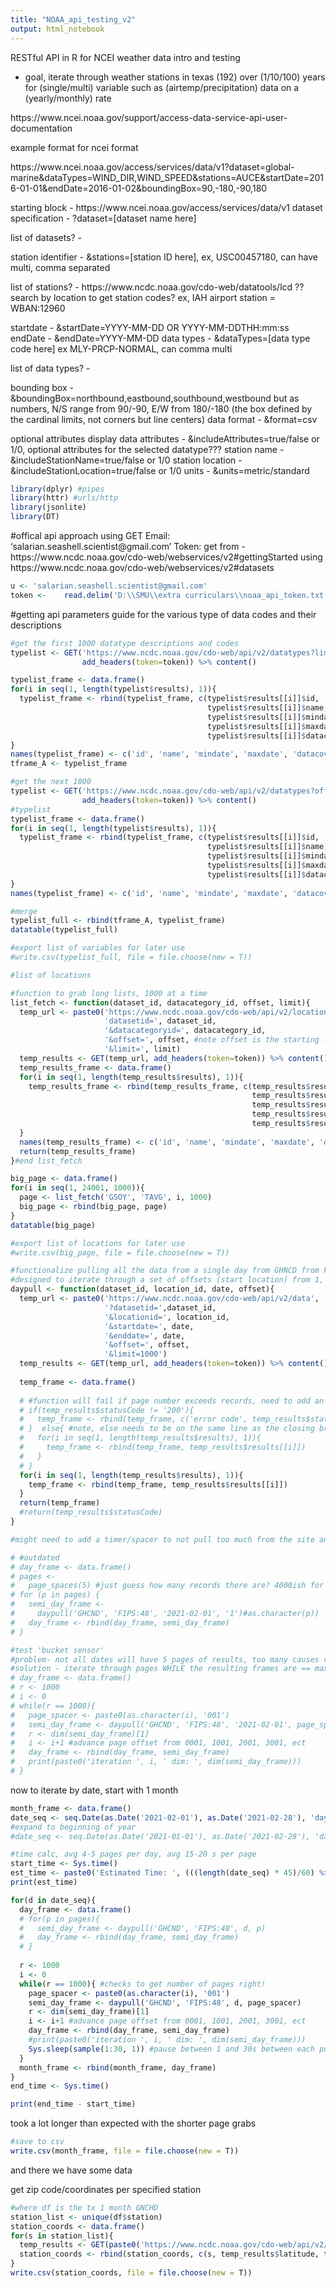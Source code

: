```yaml
---
title: "NOAA_api_testing_v2"
output: html_notebook
---
```


RESTful API in R for NCEI weather data intro and testing

* goal, iterate through weather stations in texas (192) over (1/10/100) years for (single/multi) variable such as (airtemp/precipitation) data on a (yearly/monthly) rate

https://www.ncei.noaa.gov/support/access-data-service-api-user-documentation

example format for ncei format

https://www.ncei.noaa.gov/access/services/data/v1?dataset=global-marine&dataTypes=WIND_DIR,WIND_SPEED&stations=AUCE&startDate=2016-01-01&endDate=2016-01-02&boundingBox=90,-180,-90,180

starting block - https://www.ncei.noaa.gov/access/services/data/v1
dataset specification - ?dataset=[dataset name here]

list of datasets? - 

station identifier - &stations=[station ID here], ex, USC00457180, can have multi, comma separated

list of stations? - https://www.ncdc.noaa.gov/cdo-web/datatools/lcd ?? search by location to get station codes? ex, IAH airport station = WBAN:12960

startdate - &startDate=YYYY-MM-DD OR YYYY-MM-DDTHH:mm:ss
endDate - &endDate=YYYY-MM-DD
data types - &dataTypes=[data type code here] ex MLY-PRCP-NORMAL, can comma multi

list of data types? - 

bounding box - &boundingBox=northbound,eastbound,southbound,westbound but as numbers, N/S range from 90/-90, E/W from 180/-180 (the box defined by the cardinal limits, not corners but line centers)
data format - &format=csv

optional attributes
display data attributes - &includeAttributes=true/false or 1/0, optional attributes for the selected datatype??? 
station name - &includeStationName=true/false or 1/0
station location - &includeStationLocation=true/false or 1/0
units - &units=metric/standard



```r
library(dplyr) #pipes
library(httr) #urls/http
library(jsonlite)
library(DT)
```

#offical api approach using GET
Email: 	'salarian.seashell.scientist@gmail.com'
Token: 	get from - https://www.ncdc.noaa.gov/cdo-web/webservices/v2#gettingStarted
using https://www.ncdc.noaa.gov/cdo-web/webservices/v2#datasets

```r
u <- 'salarian.seashell.scientist@gmail.com'
token <- 	read.delim('D:\\SMU\\extra curriculars\\noaa_api_token.txt')[[1]] #token stored in txt file goes here, make sure it comes out as a string, not list
```

#getting api parameters
guide for the various type of data codes and their descriptions
```r
#get the first 1000 datatype descriptions and codes
typelist <- GET('https://www.ncdc.noaa.gov/cdo-web/api/v2/datatypes?limit=1000', 
                add_headers(token=token)) %>% content()

typelist_frame <- data.frame()
for(i in seq(1, length(typelist$results), 1)){
  typelist_frame <- rbind(typelist_frame, c(typelist$results[[i]]$id,
                                            typelist$results[[i]]$name,
                                            typelist$results[[i]]$mindate,
                                            typelist$results[[i]]$maxdate,
                                            typelist$results[[i]]$datacoverage))
}
names(typelist_frame) <- c('id', 'name', 'mindate', 'maxdate', 'datacoverage')
tframe_A <- typelist_frame

#get the next 1000
typelist <- GET('https://www.ncdc.noaa.gov/cdo-web/api/v2/datatypes?offset=1001&limit=1000', 
                add_headers(token=token)) %>% content()
#typelist
typelist_frame <- data.frame()
for(i in seq(1, length(typelist$results), 1)){
  typelist_frame <- rbind(typelist_frame, c(typelist$results[[i]]$id,
                                            typelist$results[[i]]$name,
                                            typelist$results[[i]]$mindate,
                                            typelist$results[[i]]$maxdate,
                                            typelist$results[[i]]$datacoverage))
}
names(typelist_frame) <- c('id', 'name', 'mindate', 'maxdate', 'datacoverage')

#merge
typelist_full <- rbind(tframe_A, typelist_frame)
datatable(typelist_full)
```
```r
#export list of variables for later use 
#write.csv(typelist_full, file = file.choose(new = T))
```
```r
#list of locations

#function to grab long lists, 1000 at a time
list_fetch <- function(dataset_id, datacategory_id, offset, limit){
  temp_url <- paste0('https://www.ncdc.noaa.gov/cdo-web/api/v2/locations?', 
                     'datasetid=', dataset_id, 
                     '&datacategoryid=', datacategory_id, 
                     '&offset=', offset, #note offset is the starting location of the next segment 
                     '&limit=', limit)
  temp_results <- GET(temp_url, add_headers(token=token)) %>% content()
  temp_results_frame <- data.frame()
  for(i in seq(1, length(temp_results$results), 1)){
    temp_results_frame <- rbind(temp_results_frame, c(temp_results$results[[i]]$id,
                                                      temp_results$results[[i]]$name,
                                                      temp_results$results[[i]]$mindate,
                                                      temp_results$results[[i]]$maxdate,
                                                      temp_results$results[[i]]$datacoverage))
  }
  names(temp_results_frame) <- c('id', 'name', 'mindate', 'maxdate', 'datacoverage')
  return(temp_results_frame)
}#end list_fetch

big_page <- data.frame()
for(i in seq(1, 24001, 1000)){
  page <- list_fetch('GSOY', 'TAVG', i, 1000)
  big_page <- rbind(big_page, page)
}
datatable(big_page)
```


```r
#export list of locations for later use 
#write.csv(big_page, file = file.choose(new = T))
```


```r
#functionalize pulling all the data from a single day from GHNCD from FIPS:48 (TX)
#designed to iterate through a set of offsets (start location) from 1, 1001, 2001, ect 
daypull <- function(dataset_id, location_id, date, offset){
  temp_url <- paste0('https://www.ncdc.noaa.gov/cdo-web/api/v2/data',
                     '?datasetid=',dataset_id,
                     '&locationid=', location_id,
                     '&startdate=', date, 
                     '&enddate=', date, 
                     '&offset=', offset, 
                     '&limit=1000')
  temp_results <- GET(temp_url, add_headers(token=token)) %>% content()
  
  temp_frame <- data.frame()
  
  # #function will fail if page number exceeds records, need to add an exception for when results come back erroneous
  # if(temp_results$statusCode != '200'){
  #   temp_frame <- rbind(temp_frame, c('error code', temp_results$statusCode, 'NA', 'NA', 'NA'))
  # }  else{ #note, else needs to be on the same line as the closing bracket of if (but why???? )
  #   for(i in seq(1, length(temp_results$results), 1)){
  #     temp_frame <- rbind(temp_frame, temp_results$results[[i]])
  #   }
  # }
  for(i in seq(1, length(temp_results$results), 1)){
    temp_frame <- rbind(temp_frame, temp_results$results[[i]])
  }
  return(temp_frame)
  #return(temp_results$statusCode)
}

#might need to add a timer/spacer to not pull too much from the site and get locked??? is that a thing i can measure??? 
```


```r
# #outdated
# day_frame <- data.frame()
# pages <-
#   page_spaces(5) #just guess how many records there are? 4000ish for a single day on feb1, 2021
# for (p in pages) {
#   semi_day_frame <-
#     daypull('GHCND', 'FIPS:48', '2021-02-01', '1')#as.character(p))
#   day_frame <- rbind(day_frame, semi_day_frame)
# }
```

```r
#test 'bucket sensor'
#problem- not all dates will have 5 pages of results, too many causes crash
#solution - iterate through pages WHILE the resulting frames are == max limit pulled, indicating there's still 'at least one more bucket to fill', and stop when it gets back a 'non full bucket' 
# day_frame <- data.frame()
# r <- 1000
# i <- 0
# while(r == 1000){
#   page_spacer <- paste0(as.character(i), '001')
#   semi_day_frame <- daypull('GHCND', 'FIPS:48', '2021-02-01', page_spacer)
#   r <- dim(semi_day_frame)[1]
#   i <- i+1 #advance page offset from 0001, 1001, 2001, 3001, ect
#   day_frame <- rbind(day_frame, semi_day_frame)
#   print(paste0('iteration ', i, ' dim: ', dim(semi_day_frame)))
# }

```
now to iterate by date, start with 1 month
```r
month_frame <- data.frame()
date_seq <- seq.Date(as.Date('2021-02-01'), as.Date('2021-02-28'), 'day') %>% as.character() #all api inputs must be char
#expand to beginning of year
#date_seq <- seq.Date(as.Date('2021-01-01'), as.Date('2021-02-28'), 'day') %>% as.character()

#time calc, avg 4-5 pages per day, avg 15-20 s per page
start_time <- Sys.time()
est_time <- paste0('Estimated Time: ', (((length(date_seq) * 45)/60) %>% round(4) %>% format()), 'mins')
print(est_time)

for(d in date_seq){
  day_frame <- data.frame()
  # for(p in pages){
  #   semi_day_frame <- daypull('GHCND', 'FIPS:48', d, p)
  #   day_frame <- rbind(day_frame, semi_day_frame)
  # }
  
  r <- 1000
  i <- 0
  while(r == 1000){ #checks to get number of pages right!
    page_spacer <- paste0(as.character(i), '001')
    semi_day_frame <- daypull('GHCND', 'FIPS:48', d, page_spacer)
    r <- dim(semi_day_frame)[1]
    i <- i+1 #advance page offset from 0001, 1001, 2001, 3001, ect
    day_frame <- rbind(day_frame, semi_day_frame)
    #print(paste0('iteration ', i, ' dim: ', dim(semi_day_frame)))
    Sys.sleep(sample(1:30, 1)) #pause between 1 and 30s between each pull!
  }
  month_frame <- rbind(month_frame, day_frame)
}
end_time <- Sys.time()

print(end_time - start_time)
```
took a lot longer than expected with the shorter page grabs 
```r
#save to csv 
write.csv(month_frame, file = file.choose(new = T))
```
and there we have some data


get zip code/coordinates per specified station
```r
#where df is the tx 1 month GNCHD
station_list <- unique(df$station)
station_coords <- data.frame()
for(s in station_list){
  temp_results <- GET(paste0('https://www.ncdc.noaa.gov/cdo-web/api/v2/stations/', s), add_headers(token=token)) %>% content()
  station_coords <- rbind(station_coords, c(s, temp_results$latitude, temp_results$longitude, temp_results$name))
}
write.csv(station_coords, file = file.choose(new = T))
```

